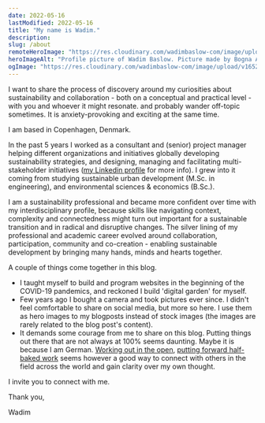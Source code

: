```yaml
---
date: 2022-05-16
lastModified: 2022-05-16
title: "My name is Wadim."
description:
slug: /about
remoteHeroImage: "https://res.cloudinary.com/wadimbaslow-com/image/upload/v1652693255/profileImageWebsite_gmpz39.jpg"
heroImageAlt: "Profile picture of Wadim Baslow. Picture made by Bogna Anna Gebalska."
ogImage: "https://res.cloudinary.com/wadimbaslow-com/image/upload/v1652693255/profileImageWebsite_gmpz39.jpg"
---
```


I want to share the process of discovery around my curiosities about sustainability and collaboration - both on a conceptual and practical level - with you and whoever it might resonate. and probably wander off-topic sometimes. It is anxiety-provoking and exciting at the same time.

I am based in Copenhagen, Denmark.

In the past 5 years I worked as a consultant and (senior) project manager helping different organizations and initiatives globally developing sustainability strategies, and designing, managing and facilitating multi-stakeholder initiatives ([my Linkedin profile](https://www.linkedin.com/in/wbaslow/) for more info). I grew into it coming from studying sustainable urban development (M.Sc. in engineering), and environmental sciences & economics (B.Sc.).

I am a sustainability professional and became more confident over time with my interdisciplinary profile, because skills like navigating context, complexity and connectedness might turn out important for a sustainable transition and in radical and disruptive changes. The silver lining of my professional and academic career evolved around collaboration, participation, community and co-creation - enabling sustainable development by bringing many hands, minds and hearts together.

A couple of things come together in this blog.

- I taught myself to build and program websites in the beginning of the COVID-19 pandemics, and reckoned I build 'digital garden' for myself.
- Few years ago I bought a camera and took pictures ever since. I didn't feel comfortable to share on social media, but more so here. I use them as hero images to my blogposts instead of stock images (the images are rarely related to the blog post's content).
- It demands some courage from me to share on this blog. Putting things out there that are not always at 100% seems daunting. Maybe it is because I am German. [Working out in the open](https://medium.com/open-change/working-in-the-open-162d6d747081), [putting forward half-baked work](https://seths.blog/2022/05/half-baked/) seems however a good way to connect with others in the field across the world and gain clarity over my own thought.

I invite you to connect with me.

Thank you,

Wadim
